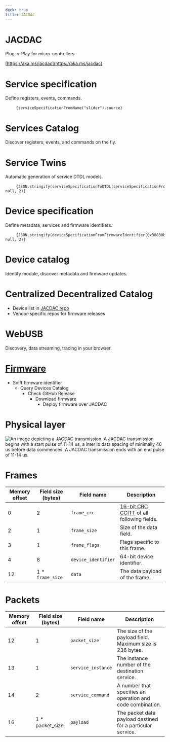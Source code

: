 ---
deck: true
title: JACDAC
---


# JACDAC

Plug-n-Play for micro-controllers

[https://aka.ms/jacdac](https://aka.ms/jacdac)

# Service specification

Define registers, events, commands.

<pre>
    <code className="language-markdown">{serviceSpecificationFromName("slider").source}</code>
</pre>

# Services Catalog

Discover registers, events, and commands on the fly.

<ServiceSpecificationList count={3} shuffle={true} />

# Service Twins

Automatic generation of service DTDL models.

<pre>
    <code className="language-json">{JSON.stringify(serviceSpecificationToDTDL(serviceSpecificationFromName("slider")), null, 2)}</code>
</pre>

# Device specification

Define metadata, services and firmware identifiers.

<pre>
    <code className="language-json">{JSON.stringify(deviceSpecificationFromFirmwareIdentifier(0x30838b8e), null, 2)}</code>
</pre>

# Device catalog

Identify module, discover metadata and firmware updates.

<DeviceSpecificationList count={4} shuffle={true} />

# Centralized Decentralized Catalog

* Device list in [JACDAC repo](https://github.com/microsoft/jacdac) 
* Vendor-specific repos for firmware releases

# WebUSB

Discovery, data streaming, tracing in your browser.

<PacketsPreview />

# [Firmware](/tools/updater) 

* Sniff firmware identifier
    * Query Devices Catalog
        * Check GitHub Release
            * Download firmware
                * Deploy firmware over JACDAC

# Physical layer

![An image depicting a JACDAC transmission. A JACDAC transmission begins with a start pulse of 11-14 us, a inter lo data spacing of minimally 40 us before data commences. A JACDAC transmission ends with an end pulse of 11-14 us.](../../../../jacdac-spec/spec/images/jacdac-activity.png)

# Frames

| Memory offset | Field size (bytes) 	| Field name 	| Description  	|
|--------|------------	|-------------	|----------	|
| 0 | 2          	|`frame_crc`	| [16-bit CRC CCITT](https://en.wikipedia.org/wiki/Cyclic_redundancy_check) of all following fields. |
| 2 | 1          	|`frame_size`	| Size of the data field.	|
| 3 | 1          	|`frame_flags`	| Flags specific to this frame.	|
| 4 | 8          	|`device_identifier`	| 64-bit device identifier.	|
| 12 | 1 * `frame_size`   	|`data`	| The data payload of the frame.	|

# Packets

| Memory offset | Field size (bytes) 	| Field name 	| Description  	|
|--------|------------	|-------------	|----------	|
| 12 | 1	|`packet_size`	| The size of the payload field. Maximum size is 236 bytes. |
| 13 | 1	|`service_instance`	| The instance number of the destination service.	|
| 14 | 2	|`service_command`	| A number that specifies an operation and code combination.	|
| 16 | 1 * packet_size	|`payload`	| The packet data payload destined for a particular service.	|